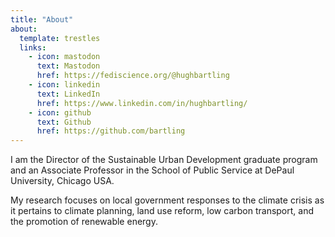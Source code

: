```yaml
---
title: "About"
about:
  template: trestles
  links:
    - icon: mastodon
      text: Mastodon
      href: https://fediscience.org/@hughbartling
    - icon: linkedin
      text: LinkedIn
      href: https://www.linkedin.com/in/hughbartling/
    - icon: github
      text: Github
      href: https://github.com/bartling
---
```


I am the Director of the Sustainable Urban Development graduate program and an Associate Professor in the School of Public Service at DePaul University, Chicago USA.

My research focuses on local government responses to the climate crisis as it pertains to climate planning, land use reform, low carbon transport, and the promotion of renewable energy.
